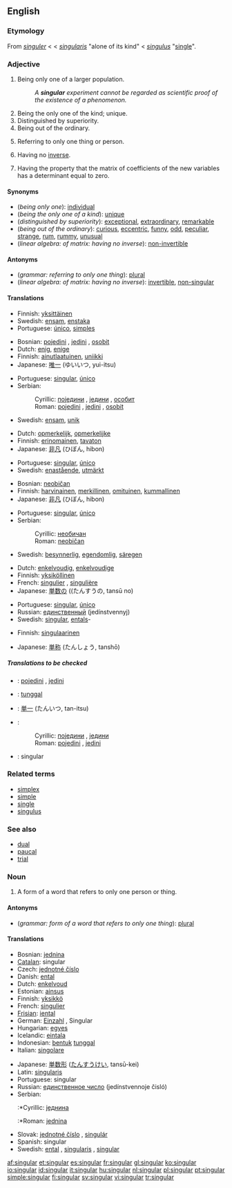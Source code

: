 ==English==

===Etymology===
From {{ME.}} ''[[singuler]]'' < {{OF.}} < {{L.}} ''[[singularis]]'' "alone of its kind" < {{L.}} ''[[singulus]]'' "[[single]]".

===Adjective===
{{en-adj}}

# Being only one of a larger population.
#:''A '''singular''' experiment cannot be regarded as scientific proof of the existence of a phenomenon.''
# Being the only one of the kind; unique.
# Distinguished by superiority.
# Being out of the ordinary.
# {{grammar}} Referring to only one thing or person.
# {{context|linearalg|of matrix}} Having no [[inverse]].
# {{context|linearalg|of transformation}} Having the property that the matrix of coefficients of the new variables has a determinant equal to zero.

====Synonyms====
*(''being only one''): [[individual]]
*(''being the only one of a kind''): [[unique]]
*(''distinguished by superiority''): [[exceptional]], [[extraordinary]], [[remarkable]]
*(''being out of the ordinary''): [[curious]], [[eccentric]], [[funny]], [[odd]], [[peculiar]], [[strange]], [[rum]], [[rummy]], [[unusual]]
*(''linear algebra: of matrix: having no inverse''): [[non-invertible]]

====Antonyms====
*(''grammar: referring to only one thing''): [[plural]]
*(''linear algebra: of matrix: having no inverse''): [[invertible]], [[non-singular]]

====Translations====
{{trans-top|being only one of larger population}}
*Finnish: [[yksittäinen]]
*Swedish: [[ensam]], [[enstaka]]
*Portuguese: [[único]], [[simples]]
{{trans-bottom}}

{{trans-top|being the only one of a kind}}
*Bosnian: [[pojedini]] {{m}}, [[jedini]] {{m}}, [[osobit]] {{m}}
*Dutch: [[enig]], [[enige]]
*Finnish: [[ainutlaatuinen]], [[uniikki]]
*Japanese: [[唯一]] (ゆいいつ, yui-itsu)
{{trans-mid}}
*Portuguese: [[singular#Portuguese|singular]], [[único]]
*Serbian:
*:Cyrillic: [[поједини]] {{m}}, [[једини]] {{m}}, [[особит]] {{m}}
*:Roman: [[pojedini]] {{m}}, [[jedini]] {{m}}, [[osobit]] {{m}}
*Swedish: [[ensam]], [[unik]]
{{trans-bottom}}

{{trans-top|distinguished by superiority}}
*Dutch: [[opmerkelijk]], [[opmerkelijke]]
*Finnish: [[erinomainen]], [[tavaton]]
*Japanese: [[非凡]] (ひぼん, hibon)
{{trans-mid}}
*Portuguese: [[singular#Portuguese|singular]], [[único]]
*Swedish: [[enastående]], [[utmärkt]]
{{trans-bottom}}

{{trans-top|being out of the ordinary}}
*Bosnian: [[neobičan]] {{m}}
*Finnish: [[harvinainen]], [[merkillinen]], [[omituinen]], [[kummallinen]]
*Japanese: [[非凡]] (ひぼん, hibon)
{{trans-mid}}
*Portuguese: [[singular#Portuguese|singular]], [[único]]
*Serbian:
*:Cyrillic: [[необичан]] {{m}}
*:Roman: [[neobičan]] {{m}}
*Swedish: [[besynnerlig]], [[egendomlig]], [[säregen]]
{{trans-bottom}}

{{trans-top|grammar: referring to only one thing}}
*Dutch: [[enkelvoudig]], [[enkelvoudige]]
*Finnish: [[yksiköllinen]]
*French: [[singulier]] {{m}}, [[singulière]] {{f}}
*Japanese: [[単数]]の ((たんすうの, tansū no)
{{trans-mid}}
*Portuguese: [[singular#Portuguese|singular]], [[único]]
*Russian: [[единственный]] (jedínstvennyj)
*Swedish: [[singular#Swedish|singular]], [[ental]]s-
{{trans-bottom}}

{{trans-top|linear algebra: of matrix: having no inverse}}
*Finnish: [[singulaarinen]]
{{trans-mid}}
*Japanese: [[単称]] (たんしょう, tanshō)
{{trans-bottom}}

{{trans-top|linear algebra: of transformation}}
{{trans-mid}}
{{trans-bottom}}

=====Translations to be checked=====
<!--Remove this section once all of the translations below have been moved into the tables above.-->
{{checktrans}}
{{top}}
*{{ttbc|Bosnian}}: [[pojedini]] {{m}}, [[jedini]] {{m}}
*{{ttbc|Indonesian}}: [[tunggal]]
*{{ttbc|Japanese}}: [[単一]] (たんいつ, tan-itsu)
*{{ttbc|Serbian}}:
*:Cyrillic: [[поједини]] {{m}}, [[једини]] {{m}}
*:Roman: [[pojedini]] {{m}}, [[jedini]] {{m}}
*{{ttbc|Spanish}}: singular
{{bottom}}

===Related terms===
*[[simplex]]
*[[simple]]
*[[single]]
*[[singulus]]

===See also===
*[[dual]]
*[[paucal]]
*[[trial]]

===Noun===
{{en-noun}}

# {{grammar}} A form of a word that refers to only one person or thing.

====Antonyms====
*(''grammar: form of a word that refers to only one thing''): [[plural]]

====Translations====
{{trans-top|grammar: form of a word that refers to only one thing}}
*Bosnian: [[jednina]] {{f}}
*[[Catalan]]: singular {{m}}
*Czech: [[jednotné číslo]] {{n}}
*Danish: [[ental]]
*Dutch: [[enkelvoud]] {{n}}
*Estonian: [[ainsus]]
*Finnish: [[yksikkö]]
*French: [[singulier]] {{m}}
*[[Frisian]]: [[iental]]
*German: [[Einzahl]] {{f}}, Singular {{m}}
*Hungarian: [[egyes]]
*Icelandic: [[eintala]] {{f}}
*Indonesian: [[bentuk]] [[tunggal]]
*Italian: [[singolare]] {{m}}
{{trans-mid}}
*Japanese: [[単数形]] ([[たんすうけい]], tansū-kei)
*Latin: [[singularis]]
*Portuguese: singular
*Russian: [[единственное число]] (jedínstvennoje čisló) {{n}}
*Serbian:
*:*Cyrillic: [[једнина]] {{f}}
*:*Roman: [[jednina]] {{f}}
*Slovak: [[jednotné číslo]] {{n}}, [[singulár]] {{m}}
*Spanish: singular {{m}}
*Swedish: [[ental]] {{n}}, [[singularis]] {{n}}, [[singular#Swedish|singular]] {{n}}
{{trans-bottom}}

[[af:singular]]
[[et:singular]]
[[es:singular]]
[[fr:singular]]
[[gl:singular]]
[[ko:singular]]
[[io:singular]]
[[id:singular]]
[[it:singular]]
[[hu:singular]]
[[nl:singular]]
[[pl:singular]]
[[pt:singular]]
[[simple:singular]]
[[fi:singular]]
[[sv:singular]]
[[vi:singular]]
[[tr:singular]]